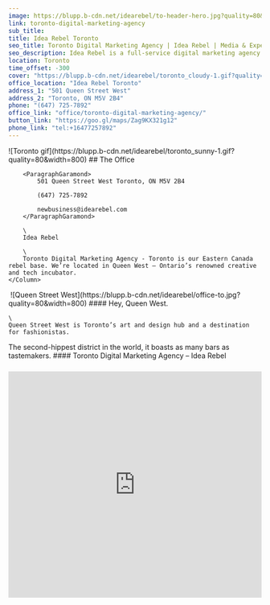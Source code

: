 ```yaml
---
image: https://blupp.b-cdn.net/idearebel/to-header-hero.jpg?quality=80&width=800
link: toronto-digital-marketing-agency
sub_title:
title: Idea Rebel Toronto
seo_title: Toronto Digital Marketing Agency | Idea Rebel | Media & Experiences
seo_description: Idea Rebel is a full-service digital marketing agency in Toronto offering media buying & strategy, digital experiences, marketing campaigns
location: Toronto
time_offset: -300
cover: "https://blupp.b-cdn.net/idearebel/toronto_cloudy-1.gif?quality=80?quality=80&width=800"
office_location: "Idea Rebel Toronto"
address_1: "501 Queen Street West"
address_2: "Toronto, ON M5V 2B4"
phone: "(647) 725-7892"
office_link: "office/toronto-digital-marketing-agency/"
button_link: "https://goo.gl/maps/Zag9KX321g12"
phone_link: "tel:+16477257892"
---
```



<Column2>
    <Column>
        ![Toronto gif](https://blupp.b-cdn.net/idearebel/toronto_sunny-1.gif?quality=80&width=800)
    </Column>
    <Column>
        ## The Office

        <ParagraphGaramond>
            501 Queen Street West Toronto, ON M5V 2B4

            (647) 725-7892

            newbusiness@idearebel.com
        </ParagraphGaramond>

        \
        Idea Rebel

        \
        Toronto Digital Marketing Agency - Toronto is our Eastern Canada rebel base. We’re located in Queen West – Ontario’s renowned creative and tech incubator.
    </Column>
</Column2>
<Column>
    <Image>
        ![Queen Street West](https://blupp.b-cdn.net/idearebel/office-to.jpg?quality=80&width=800)
    </Image>
</Column>
<Column>
    #### Hey, Queen West.

    \
    Queen Street West is Toronto’s art and design hub and a destination for fashionistas.
The second-hippest district in the world, it boasts as many bars as tastemakers.
</Column>
<Column>
    #### Toronto Digital Marketing Agency – Idea Rebel
</Column>

<Column>
    <div class="py-2">
		<H3
			text={ "Toronto Digital Marketing Agency - Idea Rebel" }
		/>
	</div>
	<div class="bg-zinc-200">
		<iframe
			width="100%"
			height="450"
			style="border:0"
			referrerpolicy="no-referrer-when-downgrade"
			src="https://www.google.com/maps/embed/v1/place?key=AIzaSyCLmIyBNQokwz3LwKJS0LImC0eWDzGR5CU&q=idea+rebel,vancouver"
		/>
	</div>
</Column>

<Column center={ true }>
    **REBELS RECOMMEND**
</Column>
<Column3>
    <Column center={ true }>
        ![Wilbur Mexicana food](https://blupp.b-cdn.net/idearebel/to-recommended-eat.jpg?quality=80&width=800)

        **EAT**

        <ParagraphGaramond>
            [Wilbur Mexicana](https://wilburmexicana.com/)


            552 King St. West.
        </ParagraphGaramond>
    </Column>
    <Column center={ true }>
        ![Jimmy’s Coffee](https://blupp.b-cdn.net/idearebel/to-recommended-drink.jpg?quality=80&width=800)

        **Drink**

        <ParagraphGaramond>
            [Jimmy's Coffee](http://www.jimmyscoffee.ca/)


            107 Portland St.
        </ParagraphGaramond>
    </Column>
    <Column center={ true }>
        ![Sneaky Dee’s](https://blupp.b-cdn.net/idearebel/to-recommended-play.jpg?quality=80&width=800)

        **PLAY**

        <ParagraphGaramond>
            [Sneaky Dee's](https://sneaky-dees.com/)

            431 College St.
        </ParagraphGaramond>
    </Column>
</Column3>
